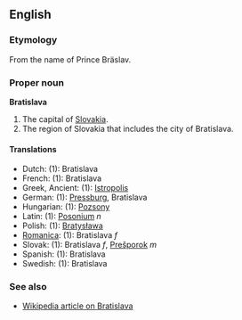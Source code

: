 ==English==
===Etymology===
From the name of Prince Bräslav. <!--who was he?-->

===Proper noun===
'''Bratislava'''

#The capital of [[Slovakia]].
#The region of Slovakia that includes the city of Bratislava.

<!--
This info does not belong here: use this info in the respective pages.
The name is derived from the name of Prince Bräslav. The [[German]] name (used mostly in [[Austria]]), Pressbug is derived from Bräslavesburg. The [[Latin]] and [[Hungarian]] names derive from the name of Prince Božan. The [[Greek]] name comes from the city's position on the [[Danube]] River.
-->

====Translations====

*Dutch: (1): Bratislava
*French: (1): Bratislava
*Greek, Ancient: (1): [[Istropolis]]
*German: (1): [[Pressburg]], Bratislava
*Hungarian: (1): [[Pozsony]]
*Latin: (1): [[Posonium]] ''n''
*Polish: (1): [[Bratysława]]
*[[Romanica]]: (1): Bratislava ''f''
*Slovak: (1): Bratislava ''f'', [[Prešporok]] ''m''
*Spanish: (1): Bratislava
*Swedish: (1): Bratislava

===See also===

*[[w:Bratislava|Wikipedia article on Bratislava]]